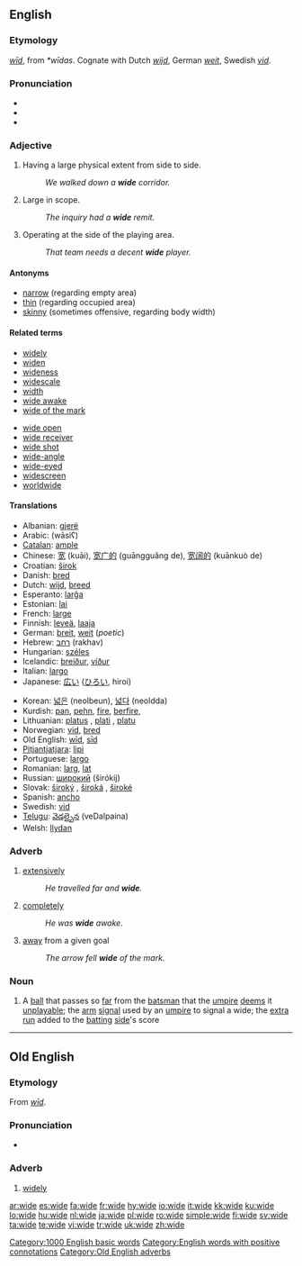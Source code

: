 ==English==

===Etymology===
{{OE.}} ''[[wid|wīd]]'', from {{Ger.}} ''*wīdas''.  Cognate with Dutch ''[[wijd]]'', German ''[[weit]]'', Swedish ''[[vid]]''.

===Pronunciation===
* {{IPA|/waɪd/}}
* {{audio|en-us-wide.ogg|Audio (US)}}
* {{rhymes|aɪd}}

===Adjective===
{{en-adj|wid|er}}

# Having a large physical extent from side to side.
#: ''We walked down a '''wide''' corridor.''
# Large in scope.
#: ''The inquiry had a '''wide''' remit.''
# {{sports}} Operating at the side of the playing area.
#: ''That team needs a decent '''wide''' player.''

====Antonyms====
* [[narrow]] (regarding empty area)
* [[thin]] (regarding occupied area)
* [[skinny]] (sometimes offensive, regarding body width)

====Related terms====
{{top2}}
* [[widely]]
* [[widen]]
* [[wideness]]
* [[widescale]]
* [[width]]
* [[wide awake]]
* [[wide of the mark]]
{{mid2}}
* [[wide open]]
* [[wide receiver]]
* [[wide shot]]
* [[wide-angle]]
* [[wide-eyed]]
* [[widescreen]]
* [[worldwide]]
{{bottom2}}

====Translations====
{{top}}
* Albanian: [[gjerë]]
* Arabic: {{Arab|[[واسع]]}} (wāsiʕ)
* [[Catalan]]: [[ample]]
* Chinese: [[宽]] (kuāi), [[宽广的]] (guāngguǎng de), [[宽阔的]] (kuānkuò de)
* Croatian: [[širok]]
* Danish: [[bred]]
* Dutch: [[wijd]], [[breed]]
* Esperanto: [[larĝa]]
* Estonian: [[lai]]
* French: [[large]]
* Finnish: [[leveä]], [[laaja]]
* German: [[breit]], [[weit]] (''poetic'')
* Hebrew: [[רחב]] (rakhav)
* Hungarian: [[széles]]
* Icelandic: [[breiður]], [[víður]]
* Italian: [[largo]]
* Japanese: [[広い]] ([[ひろい]], hiroi)
{{mid}}
* Korean: [[넓은]] (neolbeun), [[넓다]] (neoldda)
* Kurdish: [[pan]], [[pehn]], [[fire]], [[berfire]], {{KUchar|[[پان]]}}
* Lithuanian: [[platus]] {{m}}, [[plati]] {{f}}, [[platu]] {{n}}
* Norwegian: [[vid]], [[bred]]
* Old English: [[wid#Old English|wīd]], [[sid#Old English|sīd]]
* [[Pitjantjatjara]]: [[lipi]]
* Portuguese: [[largo]]
* Romanian: [[larg]], [[lat]]
* Russian: [[широкий]] (širókij)
* Slovak: [[široký]] {{m}}, [[široká]] {{f}}, [[široké]] {{n}}
* Spanish: [[ancho]]
* Swedish: [[vid]]
* [[Telugu]]: [[వెడల్పైన]] (veDalpaina)
* Welsh: [[llydan]]
{{bottom}}

===Adverb===
{{en-adv|wider|widest}}

# [[extensively]]
#: ''He travelled far and '''wide'''.''
# [[completely]]
#: ''He was '''wide''' awake.''
# [[away]] from a given goal
#: ''The arrow fell '''wide''' of the mark.''

===Noun===
{{en-noun}}

# {{cricket}} A [[ball]] that passes so [[far]] from the [[batsman]] that the [[umpire]] [[deem]]s it [[unplayable]]; the [[arm]] [[signal]] used by an [[umpire]] to signal a wide; the [[extra]] [[run]] added to the [[batting]] [[side]]'s score

[[Category:1000 English basic words]]
[[Category:English words with positive connotations]]

----

==Old English==

===Etymology===
From ''[[wid|wīd]]''.

===Pronunciation===
* {{IPA|/wi:.de/}}

===Adverb===
{{unicode|'''wīde'''}}

# [[widely]]

[[Category:Old English adverbs]]

[[ar:wide]]
[[es:wide]]
[[fa:wide]]
[[fr:wide]]
[[hy:wide]]
[[io:wide]]
[[it:wide]]
[[kk:wide]]
[[ku:wide]]
[[lo:wide]]
[[hu:wide]]
[[nl:wide]]
[[ja:wide]]
[[pl:wide]]
[[ro:wide]]
[[simple:wide]]
[[fi:wide]]
[[sv:wide]]
[[ta:wide]]
[[te:wide]]
[[vi:wide]]
[[tr:wide]]
[[uk:wide]]
[[zh:wide]]